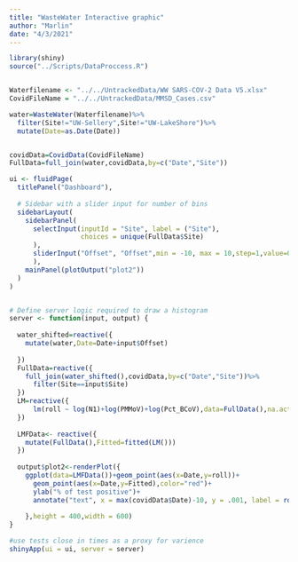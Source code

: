 ```yaml
---
title: "WasteWater Interactive graphic"
author: "Marlin"
date: "4/3/2021"
---
```


```r
library(shiny)
source("../Scripts/DataProccess.R")


Waterfilename <- "../../UntrackedData/WW SARS-COV-2 Data V5.xlsx"
CovidFileName = "../../UntrackedData/MMSD_Cases.csv"

water=WasteWater(Waterfilename)%>%
  filter(Site!="UW-Sellery",Site!="UW-LakeShore")%>%
  mutate(Date=as.Date(Date))


covidData=CovidData(CovidFileName)
FullData=full_join(water,covidData,by=c("Date","Site"))
```

```r
ui <- fluidPage(
  titlePanel("Dashboard"),
  
  # Sidebar with a slider input for number of bins 
  sidebarLayout(
    sidebarPanel(
      selectInput(inputId = "Site", label = ("Site"),
                  choices = unique(FullData$Site)
      ),
      sliderInput("Offset", "Offset",min = -10, max = 10,step=1,value=0)
      ),
    mainPanel(plotOutput("plot2"))
  )
)


# Define server logic required to draw a histogram
server <- function(input, output) {
  
  water_shifted=reactive({
    mutate(water,Date=Date+input$Offset)
    
  })
  FullData=reactive({
    full_join(water_shifted(),covidData,by=c("Date","Site"))%>%
      filter(Site==input$Site)
  })
  LM=reactive({
      lm(roll ~ log(N1)+log(PMMoV)+log(Pct_BCoV),data=FullData(),na.action = na.exclude)
  })
  
  LMFData<- reactive({
    mutate(FullData(),Fitted=fitted(LM()))
  })
  
  output$plot2<-renderPlot({
    ggplot(data=LMFData())+geom_point(aes(x=Date,y=roll))+
      geom_point(aes(x=Date,y=Fitted),color="red")+
      ylab("% of test positive")+
      annotate("text", x = max(covidData$Date)-10, y = .001, label = round(summary(LM())$r.squared,3))
    
    },height = 400,width = 600)
}

#use tests close in times as a proxy for varience
shinyApp(ui = ui, server = server)
```